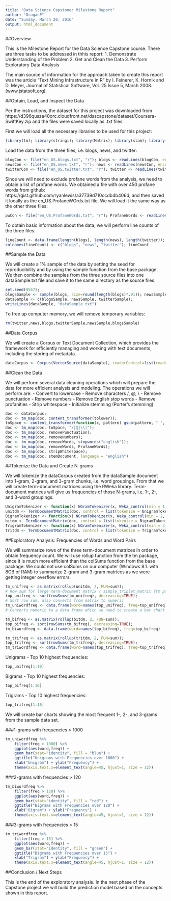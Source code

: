 ```yaml
---
title: "Data Science Capstone: Milestone Report"
author: "DraganP"
date: "Sunday, March 20, 2016"
output: html_document
---
```


##Overview

This is the Milestone Report for the Data Science Capstone course. There are three tasks to be addressed in thhis report:
1. Demonstrate Understanding of the Problem
2. Get and Clean the Data
3. Perform Exploratory Data Analysis

The main source of information for the approach taken to create this report was the article "Text Mining Infrastructure in R" by I. Feinerer, K. Hornik and D. Meyer, Journal of Statistical Software, Vol. 25 Issue 5, March 2008. (www.jstatsoft.org)

##Obtain, Load, and Inspect the Data

Per the instructions, the dataset for this project was downloaded from https://d396qusza40orc.cloudfront.net/dsscapstone/dataset/Coursera-SwiftKey.zip and the files were saved locally as .txt files.

First we will load all the necessary libraries to be used for this project:

```r
library(tm); library(stringi); library(Matrix); library(slam); library(R.utils); library(RWeka); library(SnowballC); library(ggplot2); library(dplyr)
```

Load the data from the three files, i.e. blogs, news, and twitter:

```r
blogCon <- file("en_US.blogs.txt", "r"); blogs <- readLines(blogCon, encoding="UTF-8"); close(blogCon);
newsCon <- file("en_US.news.txt", "r"); news <- readLines(newsCon, encoding="UTF-8"); close(newsCon);
twitterCon <- file("en_US.twitter.txt", "r"); twitter <- readLines(twitterCon, encoding="UTF-8"); close(twitterCon)
```

Since we will need to exclude profane words from the analysis, we need to obtain a list of profane words. We obtained a file with over 450 profane words from github: https://gist.github.com/ryanlewis/a37739d710ccdb4b406d, and then saved it locally as the en_US.ProfaneWOrds.txt file. We will load it the same way as the other three files:

```r
pwCon <- file("en_US.ProfaneWords.txt", "r"); ProfaneWords <- readLines(pwCon, encoding="UTF-8"); close(pwCon)
```

To obtain basic information about the data, we will perform line counts of the three files:

```r
lineCount <- data.frame(length(blogs), length(news), length(twitter));
colnames(lineCount) <- c("blogs", "news", "twitter"); lineCount
```

##Sample the Data

We will create a 1% sample of the data by setting the seed for reproducibility and by using the sample function from the base package. We then combine the samples from the three source files into one dataSample.txt file and save it to the same directory as the source files.

```r
set.seed(9567);
blogsSample <- sample(blogs, size=round(length(blogs)*.01)); newsSample <- sample(news, size=round(length(news)*.01)); twitterSample <- sample(twitter, size=round(length(twitter)*.01))
dataSample <- c(blogsSample, newsSample, twitterSample);
writeLines(dataSample, "dataSample.txt")
```

To free up computer memory, we will remove temporary variables:

```r
rm(twitter,news,blogs,twitterSample,newsSample,blogsSample)
```

##Data Corpus

We will create a Corpus or Text Document Collection, which provides the framework for efficiently managing and working with text documents, including the storing of metadata.

```r
dataCorpus <- Corpus(VectorSource(dataSample), readerControl=list(reader=readPlain, language="en_US", load=TRUE))
```

##Clean the Data

We will perform several data cleaning operations which will prepare the data for more efficient analysis and modeling. The operations we will perform are:
- Convert to lowercase
- Remove characters /, @, \\
- Remove punctuation
- Remove numbers
- Remove English stop words
- Remove profanities
- Strip whitespace
- Initialize stemming (Porter's stemming)

```r
doc <- dataCorpus;
doc <- tm_map(doc, content_transformer(tolower));
toSpace <- content_transformer(function(x, pattern) gsub(pattern, " ", x));
doc <- tm_map(doc, toSpace, "/|@|\\|");
doc <- tm_map(doc, removePunctuation);
doc <- tm_map(doc, removeNumbers);
doc <- tm_map(doc, removeWords, stopwords("english"));
doc <- tm_map(doc, removeWords, ProfaneWords);
doc <- tm_map(doc, stripWhitespace);
doc <- tm_map(doc, stemDocument, language = "english")
```

##Tokenize the Data and Create N-grams

We will tokenize the dataCorpus created from the dataSample document into 1-gram, 2-gram, and 3-gram chunks, i.e. word groupings. From that we will create term-document matrices using the RWeka library. Term-document matrices will give us frequencies of those N-grams, i.e. 1-, 2-, and 3-word groupings.

```r
UnigramTokenizer <- function(x) NGramTokenizer(x, Weka_control(min = 1, max = 1));
unitdm <- TermDocumentMatrix(doc, control = list(tokenize = UnigramTokenizer));
BigramTokenizer <- function(x) NGramTokenizer(x, Weka_control(min = 2, max = 2));
bitdm <- TermDocumentMatrix(doc, control = list(tokenize = BigramTokenizer));
TrigramTokenizer <- function(x) NGramTokenizer(x, Weka_control(min = 3, max = 3));
tritdm <- TermDocumentMatrix(doc, control = list(tokenize = TrigramTokenizer))
```

##Exploratory Analysis: Frequencies of Words and Word Pairs

We will summarize rows of the three term-document matrices in order to obtain frequency count. We will use rollup function from the tm package, since it is much more efficient than the colSums function from the base package. We could not use colSums on our computer (Windows 8.1. with 8GB of RAM) to summarize 2-gram and 3-gram matrices as we were getting integer overflow errors.

```r
tm_unifreq <- as.matrix(rollup(unitdm, 2, FUN=sum));
# Row sum for large term-document matrix / simple_triplet_matrix {tm package}
top_unifreq <- sort(rowSums(tm_unifreq), decreasing=TRUE);
# Sort row sum, also converts from matrix to numeric
tm_uniwordfreq <- data.frame(word=names(top_unifreq), freq=top_unifreq);
# Converts numeric to a data frame which we need to create a bar chart
```

```r
tm_bifreq <- as.matrix(rollup(bitdm, 2, FUN=sum));
top_bifreq <- sort(rowSums(tm_bifreq), decreasing=TRUE);
tm_biwordfreq <- data.frame(word=names(top_bifreq), freq=top_bifreq)
```

```r
tm_trifreq <- as.matrix(rollup(tritdm, 2, FUN=sum));
top_trifreq <- sort(rowSums(tm_trifreq), decreasing=TRUE);
tm_triwordfreq <- data.frame(word=names(top_trifreq), freq=top_trifreq)
```

Unigrams - Top 10 highest frequencies:
```r
top_unifreq[1:10]
```

Bigrams - Top 10 highest frequencies:
```r
top_bifreq[1:10]
```

Trigrams - Top 10 highest frequencies:
```r
top_trifreq[1:10]
```

We will create bar charts showing the most frequent 1-, 2-, and 3-grams from the sample data set. 

###1-grams with frequencies > 1000
```r
tm_uniwordfreq %>% 
    filter(freq > 1000) %>%
    ggplot(aes(word,freq)) +
    geom_bar(stat="identity", fill = "blue") +
    ggtitle("Unigrams with Frequencies over 1000") +
    xlab("Unigram") + ylab("Frequency") +
    theme(axis.text.x=element_text(angle=45, hjust=1, size = 12))
```

###2-grams with frequencies > 120
```r
tm_biwordfreq %>% 
    filter(freq > 120) %>%
    ggplot(aes(word,freq)) +
    geom_bar(stat="identity", fill = "red") +
    ggtitle("Bigrams with Frequencies over 120") +
    xlab("Bigram") + ylab("Frequency") +
    theme(axis.text.x=element_text(angle=45, hjust=1, size = 12))
```

###3-grams with frequencies > 15
```r
tm_triwordfreq %>% 
    filter(freq > 15) %>%
    ggplot(aes(word,freq)) +
    geom_bar(stat="identity", fill = "green") +
    ggtitle("Bigrams with Frequencies over 15") +
    xlab("Trigram") + ylab("Frequency") +
    theme(axis.text.x=element_text(angle=45, hjust=1, size = 12))
```

##Conclusion / Next Steps

This is the end of the exploratory analysis. In the next phase of the Capstone project we will build the prediction model based on the concepts shown in this report.

